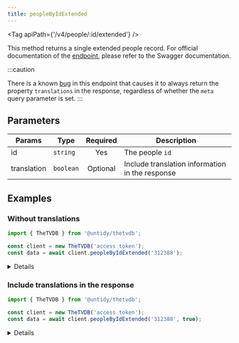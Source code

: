 ```yaml
---
title: peopleByIdExtended
---
```



<Tag apiPath={'/v4/people/:id/extended'} />

This method returns a single extended people record. For official documentation of the
[endpoint](https://thetvdb.github.io/v4-api/#/People/getPeopleExtended), please refer to the Swagger
documentation.

:::caution

There is a known [bug](https://github.com/thetvdb/v4-api/issues/284) in this endpoint that causes it to always return the property `translations` in the response, regardless of whether the `meta` query parameter is set.
:::

## Parameters

| Params      | Type      | Required | Description                                     |
| ----------- | --------- | :------: | ----------------------------------------------- |
| id          | `string`  |   Yes    | The people `id`                                 |
| translation | `boolean` | Optional | Include translation information in the response |

## Examples

### Without translations

```js {4}
import { TheTVDB } from '@untidy/thetvdb';

const client = new TheTVDB('access token');
const data = await client.peopleByIdExtended('312388');
```

<Details>

```js
{
  status: 'success',
  data: {
    id: 312388,
    name: 'Chris Pratt',
    image: 'https://artworks.thetvdb.com/banners/person/312388/primary.jpg',
    score: 0,
    nameTranslations: ['eng', 'spa', 'por', 'pt', 'ell', 'pol'],
    // ...
  },
};
```

</Details>

### Include translations in the response

```js {4}
import { TheTVDB } from '@untidy/thetvdb';

const client = new TheTVDB('access token');
const data = await client.peopleByIdExtended('312388', true);
```

<Details>

```js
{
  status: 'success',
  data: {
    id: 312388,
    name: 'Chris Pratt',
    image: 'https://artworks.thetvdb.com/banners/person/312388/primary.jpg',
    score: 0,
    nameTranslations: ['eng', 'spa', 'por', 'pt', 'ell', 'pol'],
    // ...
  },
};
```

</Details>
